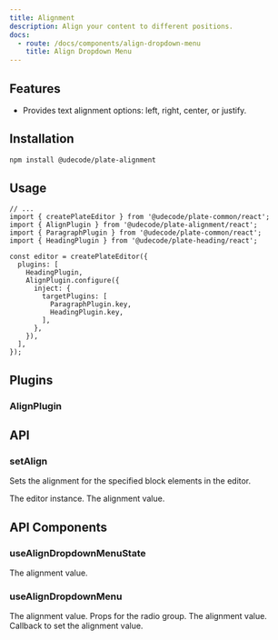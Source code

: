 ```yaml
---
title: Alignment
description: Align your content to different positions.
docs:
  - route: /docs/components/align-dropdown-menu
    title: Align Dropdown Menu
---
```


<ComponentPreview name="demo" id="align" />

<PackageInfo>

## Features

- Provides text alignment options: left, right, center, or justify.

</PackageInfo>

## Installation

```bash
npm install @udecode/plate-alignment
```

## Usage

```tsx
// ...
import { createPlateEditor } from '@udecode/plate-common/react';
import { AlignPlugin } from '@udecode/plate-alignment/react';
import { ParagraphPlugin } from '@udecode/plate-common/react';
import { HeadingPlugin } from '@udecode/plate-heading/react';

const editor = createPlateEditor({
  plugins: [
    HeadingPlugin,
    AlignPlugin.configure({
      inject: {
        targetPlugins: [
          ParagraphPlugin.key,
          HeadingPlugin.key,
        ],
      },
    }),
  ],
});
```

## Plugins

### AlignPlugin

## API

### setAlign

Sets the alignment for the specified block elements in the editor.

<APIParameters>
<APIItem name="editor" type="PlateEditor">
The editor instance.
</APIItem>
<APIItem name="options" type="object" optional>
<APISubList>
<APISubListItem parent="options" name="value" type="Alignment" optional>
The alignment value.
</APISubListItem>
<APISubListItem parent="options" name="setNodesOptions" type="SetNodesOptions" optional>
</APISubListItem>

</APISubList>
</APIItem>
</APIParameters>

## API Components

### useAlignDropdownMenuState

<APIReturns>
  <APIItem name="value" type="'left' | 'center' | 'right' | 'justify'">
    The alignment value.
  </APIItem>
</APIReturns>

### useAlignDropdownMenu

<APIState>
  <APIItem name="value" type="'left' | 'center' | 'right' | 'justify'">
    The alignment value.
  </APIItem>
</APIState>

<APIReturns>
  <APIItem name="radioGroupProps" type="object">
    Props for the radio group.
    <APISubList>
      <APISubListItem
        parent="radioGroupProps"
        name="value"
        type="'left' | 'center' | 'right' | 'justify'"
      >
        The alignment value.
      </APISubListItem>
      <APISubListItem
        parent="radioGroupProps"
        name="onValueChange"
        type="function"
      >
        Callback to set the alignment value.
      </APISubListItem>
    </APISubList>
  </APIItem>
</APIReturns>

